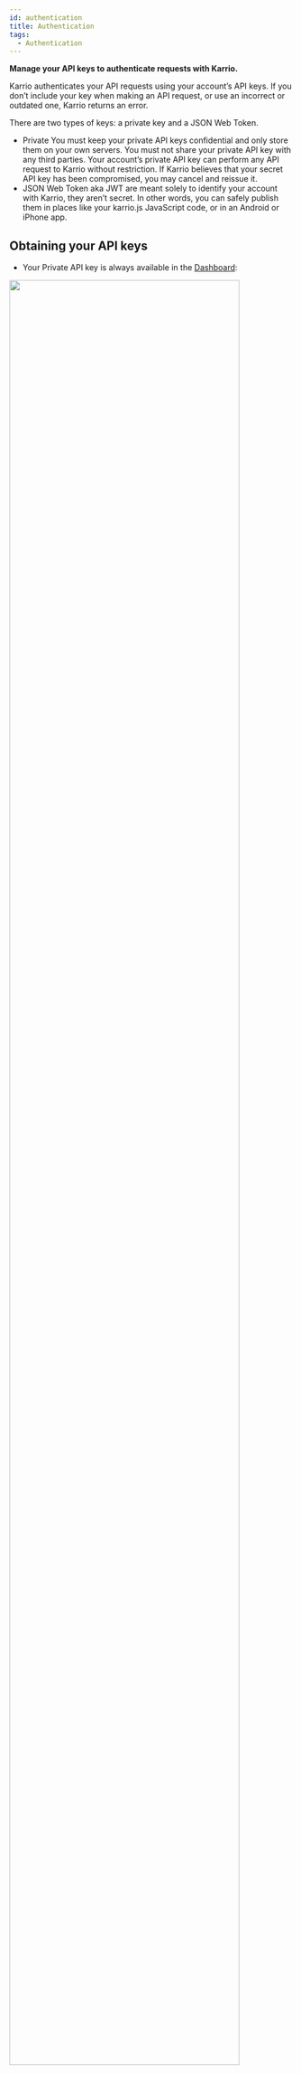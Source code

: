 ```yaml
---
id: authentication
title: Authentication
tags:
  - Authentication
---
```


**Manage your API keys to authenticate requests with Karrio.**

Karrio authenticates your API requests using your account’s API keys.
If you don’t include your key when making an API request, or use an
incorrect or outdated one, Karrio returns an error.

There are two types of keys: a private key and a JSON Web Token.

- Private You must keep your private API keys confidential and only
store them on your own servers. You must not share your private API
key with any third parties. Your account’s private API key can perform
any API request to Karrio without restriction. If Karrio believes that
your secret API key has been compromised, you may cancel and reissue it.
- JSON Web Token aka JWT are meant solely to identify your account with
Karrio, they aren’t secret. In other words, you can safely publish them
in places like your karrio.js JavaScript code, or in an Android or iPhone app.


## Obtaining your API keys

- Your Private API key is always available in the [Dashboard](https://app.karrio.io/developers/api):

<img src="/img/assets/api-key.png" width="90%" />


- The JSON Web Token on the other hand are obtained by API request

<div id="tabs">
<Tabs>
<TabItem value="curl" label="cURL">

```shell
curl --request POST \\
  --url https://api.karrio.io/api/token \\
  --header 'Content-Type: application/json' \\
  --data '{
	"email": "admin@example.com",
	"password": "demo"
}'
```

</TabItem>
<TabItem value="js" label="Javascript">

```javascript
const karrio = Karrio();
const token = await karrio.api.authenticate({
	"email": "admin@example.com",
	"password": "demo",
});
```

</TabItem>
</Tabs>
</div>

Karrio returns an key pair object in response to your API request.

```json
{
  "refresh": "eyJ0eXAiOiJKV1QiLCJhbGciOiJIUzI1NiJ9.eyJ0b2tlbl90eXBlIjoicmVmcmVzaCIsImV4cCI6MTYzNjYxMzY4NSwiaWF0IjoxNjM2MTgxNjg1LCJqdGkiOiIwNjM1ZGQ4NWExMWU0NTNjYTk2ZTk3NDM4ZDBjOTRkMiIsInVzZXJfaWQiOjF9.1MO8ODXIPvEQtTJdiyyFT1UA54hZnLjrVj8a3DEDbbw",
  "access": "eyJ0eXAiOiJKV1QiLCJhbGciOiJIUzI1NiJ9.eyJ0b2tlbl90eXBlIjoiYWNjZXNzIiwiZXhwIjoxNjM2MTgyNTg1LCJpYXQiOjE2MzYxODE2ODUsImp0aSI6ImMyYWI5YTAzNTRkYTRlZTQ5ZjQ1ZDdlMmI4NWQ5ZGZkIiwidXNlcl9pZCI6MX0.X-MA-9Vi_zWJfvMWSaL8dNj7XOy8kPNz16gvbciLCIM"
}
```
